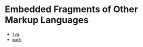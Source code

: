 
<Meta title="Development/Inventory of Things/Elements/Embedding/Other ML" />

# Embedded Fragments of Other Markup Languages

- [`svg`](https://developer.mozilla.org/en-US/docs/Web/SVG/Element/svg)
- [`math`](https://developer.mozilla.org/en-US/docs/Web/MathML/Element/math)
